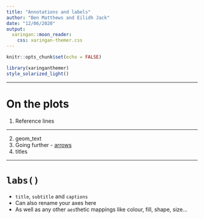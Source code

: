 ```yaml
---
title: "Annotations and labels"
author: "Ben Matthews and Eilidh Jack"
date: "12/06/2020"
output: 
  xaringan::moon_reader:
    css: xaringan-themer.css
---
```


```r
knitr::opts_chunk$set(echo = FALSE)
```

```r
library(xaringanthemer)
style_solarized_light()
```

---

# On the plots

1. Reference lines


---


2. geom_text
4. Going further - [arrows](https://bbc.github.io/rcookbook/#add_annotations)
3. titles



---

# `labs()`

- `title`, `subtitle` and `captions`
- Can also rename your axes here
- As well as any other `aes`thetic mappings like colour, fill, shape, size...